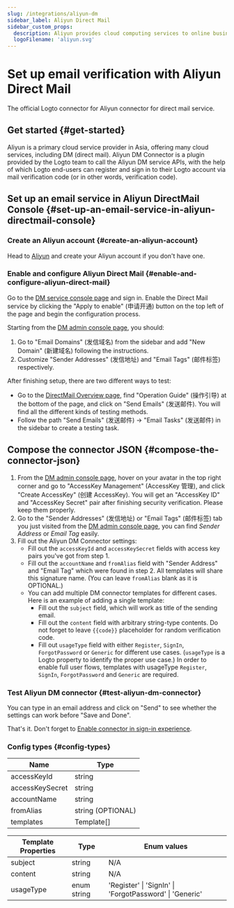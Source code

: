 ```yaml
---
slug: /integrations/aliyun-dm
sidebar_label: Aliyun Direct Mail
sidebar_custom_props:
  description: Aliyun provides cloud computing services to online businesses.
  logoFilename: 'aliyun.svg'
---
```



# Set up email verification with Aliyun Direct Mail

The official Logto connector for Aliyun connector for direct mail service.

<GuideTip />

## Get started \{#get-started}

Aliyun is a primary cloud service provider in Asia, offering many cloud services, including DM (direct mail). Aliyun DM Connector is a plugin provided by the Logto team to call the Aliyun DM service APIs, with the help of which Logto end-users can register and sign in to their Logto account via mail verification code (or in other words, verification code).

## Set up an email service in Aliyun DirectMail Console \{#set-up-an-email-service-in-aliyun-directmail-console}

### Create an Aliyun account \{#create-an-aliyun-account}

Head to [Aliyun](https://aliyun.com/) and create your Aliyun account if you don't have one.

### Enable and configure Aliyun Direct Mail \{#enable-and-configure-aliyun-direct-mail}

Go to the [DM service console page](https://www.aliyun.com/product/directmail) and sign in. Enable the Direct Mail service by clicking the "Apply to enable" (申请开通) button on the top left of the page and begin the configuration process.

Starting from the [DM admin console page](https://dm.console.aliyun.com/), you should:

1. Go to "Email Domains" (发信域名) from the sidebar and add "New Domain" (新建域名) following the instructions.
2. Customize "Sender Addresses" (发信地址) and "Email Tags" (邮件标签) respectively.

After finishing setup, there are two different ways to test:

- Go to the [DirectMail Overview page](https://dm.console.aliyun.com/), find "Operation Guide" (操作引导) at the bottom of the page, and click on "Send Emails" (发送邮件). You will find all the different kinds of testing methods.
- Follow the path "Send Emails" (发送邮件) -> "Email Tasks" (发送邮件) in the sidebar to create a testing task.

## Compose the connector JSON \{#compose-the-connector-json}

1. From the [DM admin console page](https://dm.console.aliyun.com/), hover on your avatar in the top right corner and go to "AccessKey Management" (AccessKey 管理), and click "Create AccessKey" (创建 AccessKey). You will get an "AccessKey ID" and "AccessKey Secret" pair after finishing security verification. Please keep them properly.
2. Go to the "Sender Addresses" (发信地址) or "Email Tags" (邮件标签) tab you just visited from the [DM admin console page](https://dm.console.aliyun.com/), you can find _Sender Address_ or _Email Tag_ easily.
3. Fill out the Aliyun DM Connector settings:
   - Fill out the `accessKeyId` and `accessKeySecret` fields with access key pairs you've got from step 1.
   - Fill out the `accountName` and `fromAlias` field with "Sender Address" and "Email Tag" which were found in step 2. All templates will share this signature name. (You can leave `fromAlias` blank as it is OPTIONAL.)
   - You can add multiple DM connector templates for different cases. Here is an example of adding a single template:
     - Fill out the `subject` field, which will work as title of the sending email.
     - Fill out the `content` field with arbitrary string-type contents. Do not forget to leave `{{code}}` placeholder for random verification code.
     - Fill out `usageType` field with either `Register`, `SignIn`, `ForgotPassword` or `Generic` for different use cases. (`usageType` is a Logto property to identify the proper use case.) In order to enable full user flows, templates with usageType `Register`, `SignIn`, `ForgotPassword` and `Generic` are required.

### Test Aliyun DM connector \{#test-aliyun-dm-connector}

You can type in an email address and click on "Send" to see whether the settings can work before "Save and Done".

That's it. Don't forget to [Enable connector in sign-in experience](/connectors/email-connectors/#enable-email-sign-up-or-sign-in).

### Config types \{#config-types}

| Name            | Type              |
| --------------- | ----------------- |
| accessKeyId     | string            |
| accessKeySecret | string            |
| accountName     | string            |
| fromAlias       | string (OPTIONAL) |
| templates       | Template[]        |

| Template Properties | Type        | Enum values                                             |
| ------------------- | ----------- | ------------------------------------------------------- |
| subject             | string      | N/A                                                     |
| content             | string      | N/A                                                     |
| usageType           | enum string | 'Register' \| 'SignIn' \| 'ForgotPassword' \| 'Generic' |
